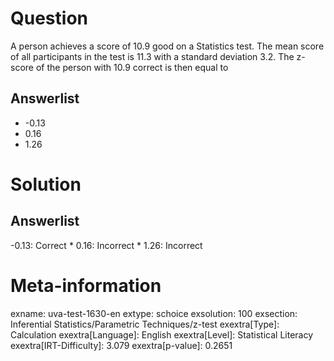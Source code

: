 Question
========

A person achieves a score of 10.9 good on a Statistics test. The mean score of all participants in the test is 11.3 with a standard deviation 3.2. The z-score of the person with 10.9 correct is then equal to

Answerlist
----------

* -0.13
* 0.16
* 1.26

Solution
========

Answerlist
----------

-0.13: Correct
* 0.16: Incorrect
* 1.26: Incorrect

Meta-information
================
exname: uva-test-1630-en
extype: schoice
exsolution: 100
exsection: Inferential Statistics/Parametric Techniques/z-test
exextra[Type]: Calculation
exextra[Language]: English
exextra[Level]: Statistical Literacy
exextra[IRT-Difficulty]: 3.079
exextra[p-value]: 0.2651

